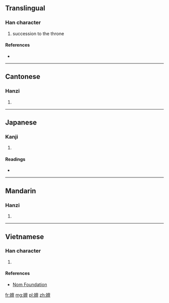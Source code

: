 ==Translingual==

===Han character===
{{Han char|rn=38|rad=女|as=13|sn=16|four=4041<sub>6</sub>|canj=女卜田一 (VYWM)|ids=⿰[[女]][[亶]]}}

# succession to the throne

====References====
* {{Han ref|kx=0272.080|dkj=06771|dj=0540.080|hdz=21085.010|uh=5B17|ud=23319|bh=E951|bd=59729}}

----

==Cantonese==

===Hanzi===
{{yue-hanzi|jyut=[[sin6]]|y=sin6}}

# {{defn|lang=yue|sort=女13}}

----

==Japanese==

===Kanji===
{{ja-kanji|grade=|rs=女13}}

# {{defn|lang=ja|sort=女13}}

====Readings====
* {{ja-readings|on=[[せん]] (sen), [[ぜん]] (zen), [[たん]] (tan)|kun=[[ゆるい]] (yurui)}}

----

==Mandarin==

===Hanzi===
{{cmn-hanzi|pin=[[shàn]] ([[shan4]])|wg=shan<sup>4</sup>}}

# {{defn|lang=cmn|sort=女13}}

----

==Vietnamese==

===Han character===
{{vi-readings|rs=女13| hanviet = thiện}}

# {{defn|lang=vi|sort=女13}}

====References====
*[http://nomfoundation.org/common/nom_details.php?codepoint=5b17 Nom Foundation]

[[fr:嬗]]
[[mg:嬗]]
[[pl:嬗]]
[[zh:嬗]]
